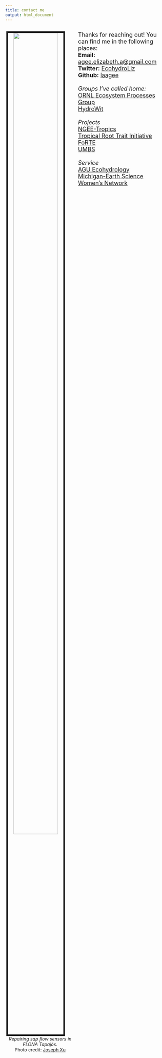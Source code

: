 ```yaml
---
title: contact me
output: html_document
---
```

<style>
  .column-left{
    float: left;
    width: 43%;
    text-align: center;
  }
  .column-mid{
    display: inline-block;
    width: 2%;
    text-align: center;
  }
  .column-right{
    float: right;
    width: 55%;
    text-align: left;
  }
</style>
<div class="row">
<div class="column-left">
<img src="images/Amazon_JX202.JPG" style="width:80%; border:5px solid; margin-right: 20px" style="float:right">
&nbsp;  *Repairing sap flow sensors in FLONA Tapajós.*  
Photo credit: [Joseph Xu ](http://www.josephxu.com/)

</div>
<div class="column-mid">
</div>
<div class="column-right">
<font size="4">
Thanks for reaching out! You can find me in the following places:
&nbsp;  &nbsp;  
**Email:** <agee.elizabeth.a@gmail.com>  
**Twitter:** [EcohydroLiz](http://twitter.com/ecohydroliz)  
**Github:** [laagee](https://github.com/laagee)  
&nbsp;  &nbsp;  
*Groups I've called home:*  
[ORNL Ecosystem Processes Group](https://www.ornl.gov/group/ecosystem-processes)  
[HydroWit](http://www-personal.umich.edu/~ivanov/HYDROWIT/HYDROWIT.html)  
&nbsp;  &nbsp;  
*Projects*  
[NGEE-Tropics](https://ngee-tropics.lbl.gov/)  
[Tropical Root Trait Initiative](https://tropiroottrait.github.io/TropiRootTrait/)  
[FoRTE](https://fortexperiment.github.io/fortedata/index.html)   
[UMBS](https://lsa.umich.edu/umbs)  
&nbsp;  &nbsp;  
*Service*  
[AGU Ecohydrology](https://www.aguecohydrology.org/)  
[Michigan-Earth Science Women's Network](https://www.facebook.com/groups/MESWN)  

</font>